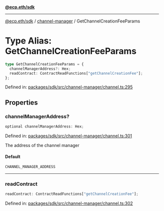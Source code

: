 [**@ecp.eth/sdk**](../../index.mdx)

***

[@ecp.eth/sdk](/sdk-reference/index.mdx) / [channel-manager](/sdk-reference/channel-manager/index.mdx) / GetChannelCreationFeeParams

# Type Alias: GetChannelCreationFeeParams

```ts
type GetChannelCreationFeeParams = {
  channelManagerAddress?: Hex;
  readContract: ContractReadFunctions["getChannelCreationFee"];
};
```

Defined in: [packages/sdk/src/channel-manager/channel.ts:295](https://github.com/ecp-eth/comments-monorepo/blob/main/packages/sdk/src/channel-manager/channel.ts#L295)

## Properties

### channelManagerAddress?

```ts
optional channelManagerAddress: Hex;
```

Defined in: [packages/sdk/src/channel-manager/channel.ts:301](https://github.com/ecp-eth/comments-monorepo/blob/main/packages/sdk/src/channel-manager/channel.ts#L301)

The address of the channel manager

#### Default

```ts
CHANNEL_MANAGER_ADDRESS
```

***

### readContract

```ts
readContract: ContractReadFunctions["getChannelCreationFee"];
```

Defined in: [packages/sdk/src/channel-manager/channel.ts:302](https://github.com/ecp-eth/comments-monorepo/blob/main/packages/sdk/src/channel-manager/channel.ts#L302)
